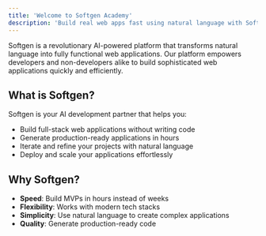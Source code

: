 ```yaml
---
title: 'Welcome to Softgen Academy'
description: 'Build real web apps fast using natural language with Softgen'
---
```


Softgen is a revolutionary AI-powered platform that transforms natural language into fully functional web applications. Our platform empowers developers and non-developers alike to build sophisticated web applications quickly and efficiently.

## What is Softgen?

Softgen is your AI development partner that helps you:
- Build full-stack web applications without writing code
- Generate production-ready applications in hours
- Iterate and refine your projects with natural language
- Deploy and scale your applications effortlessly

## Why Softgen?

- **Speed**: Build MVPs in hours instead of weeks
- **Flexibility**: Works with modern tech stacks
- **Simplicity**: Use natural language to create complex applications
- **Quality**: Generate production-ready code